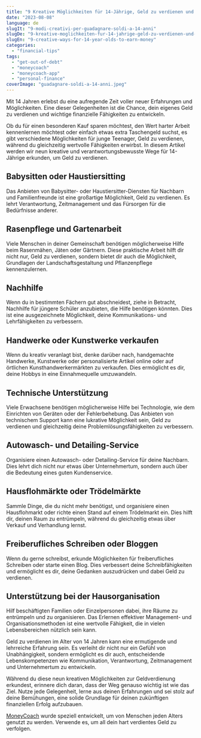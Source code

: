 ```yaml
---
title: "9 Kreative Möglichkeiten für 14-Jährige, Geld zu verdienen und Wichtige Fähigkeiten zu Erlernen"
date: "2023-08-08"
language: de
slugIt: "9-modi-creativi-per-guadagnare-soldi-a-14-anni"
slugDe: "9-kreative-moglichkeiten-fur-14-jahrige-geld-zu-verdienen-und-wichtige-fahigkeiten-zu-erlernen"
slugEn: "9-creative-ways-for-14-year-olds-to-earn-money"
categories: 
  - "financial-tips"
tags: 
  - "get-out-of-debt"
  - "moneycoach"
  - "moneycoach-app"
  - "personal-finance"
coverImage: "guadagnare-soldi-a-14-anni.jpeg"
---
```

Mit 14 Jahren erlebst du eine aufregende Zeit voller neuer Erfahrungen und Möglichkeiten. Eine dieser Gelegenheiten ist die Chance, dein eigenes Geld zu verdienen und wichtige finanzielle Fähigkeiten zu entwickeln.

Ob du für einen besonderen Kauf sparen möchtest, den Wert harter Arbeit kennenlernen möchtest oder einfach etwas extra Taschengeld suchst, es gibt verschiedene Möglichkeiten für junge Teenager, Geld zu verdienen, während du gleichzeitig wertvolle Fähigkeiten erwirbst. In diesem Artikel werden wir neun kreative und verantwortungsbewusste Wege für 14-Jährige erkunden, um Geld zu verdienen.

## Babysitten oder Haustiersitting
Das Anbieten von Babysitter- oder Haustiersitter-Diensten für Nachbarn und Familienfreunde ist eine großartige Möglichkeit, Geld zu verdienen. Es lehrt Verantwortung, Zeitmanagement und das Fürsorgen für die Bedürfnisse anderer.
## Rasenpflege und Gartenarbeit
Viele Menschen in deiner Gemeinschaft benötigen möglicherweise Hilfe beim Rasenmähen, Jäten oder Gärtnern. Diese praktische Arbeit hilft dir nicht nur, Geld zu verdienen, sondern bietet dir auch die Möglichkeit, Grundlagen der Landschaftsgestaltung und Pflanzenpflege kennenzulernen.
## Nachhilfe
Wenn du in bestimmten Fächern gut abschneidest, ziehe in Betracht, Nachhilfe für jüngere Schüler anzubieten, die Hilfe benötigen könnten. Dies ist eine ausgezeichnete Möglichkeit, deine Kommunikations- und Lehrfähigkeiten zu verbessern.
## Handwerke oder Kunstwerke verkaufen
Wenn du kreativ veranlagt bist, denke darüber nach, handgemachte Handwerke, Kunstwerke oder personalisierte Artikel online oder auf örtlichen Kunsthandwerkermärkten zu verkaufen. Dies ermöglicht es dir, deine Hobbys in eine Einnahmequelle umzuwandeln.
## Technische Unterstützung
Viele Erwachsene benötigen möglicherweise Hilfe bei Technologie, wie dem Einrichten von Geräten oder der Fehlerbehebung. Das Anbieten von technischem Support kann eine lukrative Möglichkeit sein, Geld zu verdienen und gleichzeitig deine Problemlösungsfähigkeiten zu verbessern.
## Autowasch- und Detailing-Service
Organisiere einen Autowasch- oder Detailing-Service für deine Nachbarn. Dies lehrt dich nicht nur etwas über Unternehmertum, sondern auch über die Bedeutung eines guten Kundenservice.
## Hausflohmärkte oder Trödelmärkte
Sammle Dinge, die du nicht mehr benötigst, und organisiere einen Hausflohmarkt oder richte einen Stand auf einem Trödelmarkt ein. Dies hilft dir, deinen Raum zu entrümpeln, während du gleichzeitig etwas über Verkauf und Verhandlung lernst.
## Freiberufliches Schreiben oder Bloggen
Wenn du gerne schreibst, erkunde Möglichkeiten für freiberufliches Schreiben oder starte einen Blog. Dies verbessert deine Schreibfähigkeiten und ermöglicht es dir, deine Gedanken auszudrücken und dabei Geld zu verdienen.
## Unterstützung bei der Hausorganisation
Hilf beschäftigten Familien oder Einzelpersonen dabei, ihre Räume zu entrümpeln und zu organisieren. Das Erlernen effektiver Management- und Organisationsmethoden ist eine wertvolle Fähigkeit, die in vielen Lebensbereichen nützlich sein kann.

Geld zu verdienen im Alter von 14 Jahren kann eine ermutigende und lehrreiche Erfahrung sein. Es verleiht dir nicht nur ein Gefühl von Unabhängigkeit, sondern ermöglicht es dir auch, entscheidende Lebenskompetenzen wie Kommunikation, Verantwortung, Zeitmanagement und Unternehmertum zu entwickeln.

Während du diese neun kreativen Möglichkeiten zur Geldverdienung erkundest, erinnere dich daran, dass der Weg genauso wichtig ist wie das Ziel. Nutze jede Gelegenheit, lerne aus deinen Erfahrungen und sei stolz auf deine Bemühungen, eine solide Grundlage für deinen zukünftigen finanziellen Erfolg aufzubauen.

[MoneyCoach](/it) wurde speziell entwickelt, um von Menschen jeden Alters genutzt zu werden. Verwende es, um all dein hart verdientes Geld zu verfolgen.